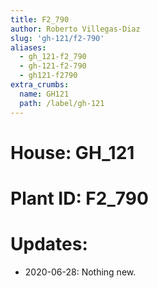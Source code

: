 ```yaml
---
title: F2_790
author: Roberto Villegas-Diaz
slug: 'gh-121/f2-790'
aliases:
  - gh_121-f2_790
  - gh-121-f2-790
  - gh121-f2790
extra_crumbs:
  name: GH121
  path: /label/gh-121
---
```


# **House**: GH_121
# **Plant ID**: F2_790
# **Updates**: 
 - 2020-06-28: Nothing new.
